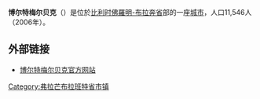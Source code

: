 {{Unreferenced|time=2018-08-16T12:58:33+00:00}}
'''博尔特梅尔贝克'''（{{lang-nl|Boortmeerbeek}}）是位於[[比利时|比利时]][[佛羅明-布拉奔省|佛羅明-布拉奔省]]部的一座[[城市|城市]]，人口11,546人（2006年）。

== 外部链接 ==
* [http://www.boortmeerbeek.be/ 博尔特梅尔贝克官方网站] {{Wayback|url=http://www.boortmeerbeek.be/ |date=20201205015337 }}

{{佛罗明-布拉奔省市区}}
{{Belgium-geo-stub}}
{{DEFAULTSORT:Bertem}}

[[Category:弗拉芒布拉班特省市镇|Category:弗拉芒布拉班特省市镇]]